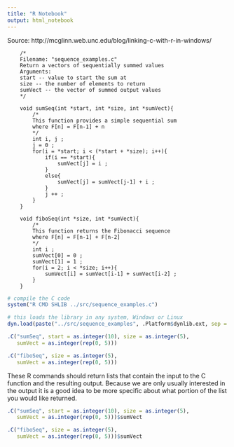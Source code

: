 ```yaml
---
title: "R Notebook"
output: html_notebook
---
```


Source: http://mcglinn.web.unc.edu/blog/linking-c-with-r-in-windows/

        /*
        Filename: "sequence_examples.c"
        Return a vectors of sequentially summed values
        Arguments:
        start -- value to start the sum at
        size -- the number of elements to return
        sumVect -- the vector of summed output values
        */
        
        void sumSeq(int *start, int *size, int *sumVect){
            /*
            This function provides a simple sequential sum
            where F[n] = F[n-1] + n
            */
            int i, j ;
            j = 0 ;
            for(i = *start; i < (*start + *size); i++){
                if(i == *start){
                    sumVect[j] = i ;
                }
                else{
                    sumVect[j] = sumVect[j-1] + i ;
                }
                j ++ ;
            }
        }
        
        void fiboSeq(int *size, int *sumVect){
            /*
            This function returns the Fibonacci sequence
            where F[n] = F[n-1] + F[n-2]
            */
            int i ;
            sumVect[0] = 0 ;
            sumVect[1] = 1 ;
            for(i = 2; i < *size; i++){
                sumVect[i] = sumVect[i-1] + sumVect[i-2] ;
            }
        }


```r
# compile the C code
system("R CMD SHLIB ../src/sequence_examples.c")
```

```r
# this loads the library in any system, Windows or Linux
dyn.load(paste("../src/sequence_examples", .Platform$dynlib.ext, sep = ""))
```


```r
.C("sumSeq", start = as.integer(10), size = as.integer(5),
   sumVect = as.integer(rep(0, 5)))

.C("fiboSeq", size = as.integer(5),
   sumVect = as.integer(rep(0, 5)))
```

These R commands should return lists that contain the input to the C function and the resulting output. Because we are only usually interested in the output it is a good idea to be more specific about what portion of the list you would like returned.


```r
.C("sumSeq", start = as.integer(10), size = as.integer(5),
   sumVect = as.integer(rep(0, 5)))$sumVect

.C("fiboSeq", size = as.integer(5),
   sumVect = as.integer(rep(0, 5)))$sumVect
```


